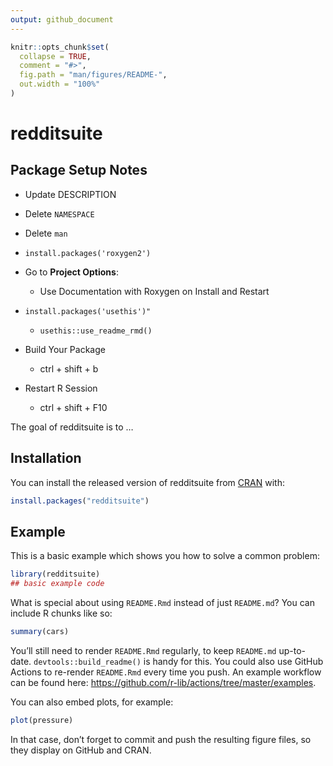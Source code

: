 ```yaml
---
output: github_document
---
```


<!-- README.md is generated from README.Rmd. Please edit that file -->

```r
knitr::opts_chunk$set(
  collapse = TRUE,
  comment = "#>",
  fig.path = "man/figures/README-",
  out.width = "100%"
)
```

# redditsuite


## Package Setup Notes

-   Update DESCRIPTION

-   Delete `NAMESPACE`

-   Delete `man`

-   `install.packages('roxygen2')`

-   Go to **Project Options**:

    -   Use Documentation with Roxygen on Install and Restart

-   `install.packages('usethis')"`

    -   `usethis::use_readme_rmd()`

-  Build Your Package

    - ctrl + shift + b

-  Restart R Session

    - ctrl + shift + F10
    
<!-- badges: start -->
<!-- badges: end -->

The goal of redditsuite is to ...

## Installation

You can install the released version of redditsuite from [CRAN](https://CRAN.R-project.org) with:

``` r
install.packages("redditsuite")
```

## Example

This is a basic example which shows you how to solve a common problem:

```r
library(redditsuite)
## basic example code
```

What is special about using `README.Rmd` instead of just `README.md`? You can include R chunks like so:

```r
summary(cars)
```

You'll still need to render `README.Rmd` regularly, to keep `README.md` up-to-date. `devtools::build_readme()` is handy for this. You could also use GitHub Actions to re-render `README.Rmd` every time you push. An example workflow can be found here: <https://github.com/r-lib/actions/tree/master/examples>.

You can also embed plots, for example:

```r
plot(pressure)
```

In that case, don't forget to commit and push the resulting figure files, so they display on GitHub and CRAN.
